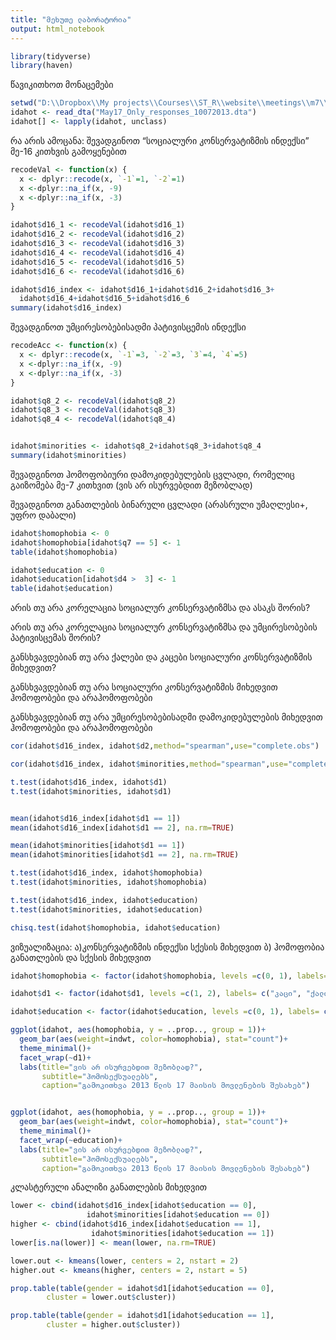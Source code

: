 ```yaml
---
title: "მეხუთე ლაბორატორია"
output: html_notebook
---
```


```r
library(tidyverse)
library(haven)
```

წავიკითხოთ მონაცემები

```r
setwd("D:\\Dropbox\\My projects\\Courses\\ST_R\\website\\meetings\\m7\\lab\\data")
idahot <- read_dta("May17_Only_responses_10072013.dta")
idahot[] <- lapply(idahot, unclass)
```

რა არის ამოცანა: შევადგინოთ "სოციალური კონსერვატიზმის ინდექსი" მე-16 კითხვის გამოყენებით

```r
recodeVal <- function(x) {
  x <- dplyr::recode(x, `-1`=1, `-2`=1)
  x <-dplyr::na_if(x, -9)
  x <-dplyr::na_if(x, -3)
}

idahot$d16_1 <- recodeVal(idahot$d16_1)
idahot$d16_2 <- recodeVal(idahot$d16_2)
idahot$d16_3 <- recodeVal(idahot$d16_3)
idahot$d16_4 <- recodeVal(idahot$d16_4)
idahot$d16_5 <- recodeVal(idahot$d16_5)
idahot$d16_6 <- recodeVal(idahot$d16_6)

idahot$d16_index <- idahot$d16_1+idahot$d16_2+idahot$d16_3+
  idahot$d16_4+idahot$d16_5+idahot$d16_6
summary(idahot$d16_index)


```

შევადგინოთ უმცირესობებისადმი პატივისცემის ინდექსი

```r
recodeAcc <- function(x) {
  x <- dplyr::recode(x, `-1`=3, `-2`=3, `3`=4, `4`=5)
  x <-dplyr::na_if(x, -9)
  x <-dplyr::na_if(x, -3)
}

idahot$q8_2 <- recodeVal(idahot$q8_2)
idahot$q8_3 <- recodeVal(idahot$q8_3)
idahot$q8_4 <- recodeVal(idahot$q8_4)


idahot$minorities <- idahot$q8_2+idahot$q8_3+idahot$q8_4
summary(idahot$minorities)

```

შევადგინოთ ჰომოფობიური დამოკიდებულების ცვლადი, რომელიც გაიზომება მე-7 კითხვით (ვის არ ისურვებდით მეზობლად)

შევადგინოთ განათლების ბინარული ცვლადი (არასრული უმაღლესი+, უფრო დაბალი)

```r

idahot$homophobia <- 0
idahot$homophobia[idahot$q7 == 5] <- 1
table(idahot$homophobia)

idahot$education <- 0
idahot$education[idahot$d4 >  3] <- 1
table(idahot$education)

```

არის თუ არა კორელაცია  სოციალურ კონსერვატიზმსა და ასაკს შორის?

არის თუ არა კორელაცია  სოციალურ კონსერვატიზმსა და  უმცირესობების პატივისცემას შორის?


განსხვავდებიან თუ არა ქალები და კაცები სოციალური კონსერვატიზმის მიხედვით?

განსხვავდებიან თუ არა სოციალური კონსერვატიზმის მიხედვით ჰომოფობები და არაჰომოფობები

განსხვავდებიან თუ არა უმცირესობებისადმი დამოკიდებულების მიხედვით ჰომოფობები და არაჰომოფობები


```r

cor(idahot$d16_index, idahot$d2,method="spearman",use="complete.obs")

cor(idahot$d16_index, idahot$minorities,method="spearman",use="complete.obs")

t.test(idahot$d16_index, idahot$d1)
t.test(idahot$minorities, idahot$d1)


mean(idahot$d16_index[idahot$d1 == 1])
mean(idahot$d16_index[idahot$d1 == 2], na.rm=TRUE)

mean(idahot$minorities[idahot$d1 == 1])
mean(idahot$minorities[idahot$d1 == 2], na.rm=TRUE)

t.test(idahot$d16_index, idahot$homophobia)
t.test(idahot$minorities, idahot$homophobia)

t.test(idahot$d16_index, idahot$education)
t.test(idahot$minorities, idahot$education)

chisq.test(idahot$homophobia, idahot$education)

```


ვიზუალიზაცია: 
  ა)კონსერვატიზმის ინდექსი სქესის მიხედვით
  ბ) ჰომოფობია განათლების და სქესის მიხედვით

```r

idahot$homophobia <- factor(idahot$homophobia, levels =c(0, 1), labels= c("Yes", "No"))

idahot$d1 <- factor(idahot$d1, levels =c(1, 2), labels= c("კაცი", "ქალი"))

idahot$education <- factor(idahot$education, levels =c(0, 1), labels= c("უმაღლესზე დაბალი", "სრული ან არასრული უმაღლესი"))

ggplot(idahot, aes(homophobia, y = ..prop.., group = 1))+
  geom_bar(aes(weight=indwt, color=homophobia), stat="count")+
  theme_minimal()+
  facet_wrap(~d1)+
  labs(title="ვის არ ისურვებდით მეზობლად?",
       subtitle="ჰომოსექსუალებს",
       caption="გამოკითხვა 2013 წლის 17 მაისის მოვლენების შესახებ")



```

```r
ggplot(idahot, aes(homophobia, y = ..prop.., group = 1))+
  geom_bar(aes(weight=indwt, color=homophobia), stat="count")+
  theme_minimal()+
  facet_wrap(~education)+
  labs(title="ვის არ ისურვებდით მეზობლად?",
       subtitle="ჰომოსექსუალებს",
       caption="გამოკითხვა 2013 წლის 17 მაისის მოვლენების შესახებ")

```


კლასტერული ანალიზი განათლების მიხედვით

```r

lower <- cbind(idahot$d16_index[idahot$education == 0],
                 idahot$minorities[idahot$education == 0])
higher <- cbind(idahot$d16_index[idahot$education == 1],
                  idahot$minorities[idahot$education == 1])
lower[is.na(lower)] <- mean(lower, na.rm=TRUE)

lower.out <- kmeans(lower, centers = 2, nstart = 2)
higher.out <- kmeans(higher, centers = 2, nstart = 5)

prop.table(table(gender = idahot$d1[idahot$education == 0],
        cluster = lower.out$cluster))

prop.table(table(gender = idahot$d1[idahot$education == 1],
        cluster = higher.out$cluster))


```


